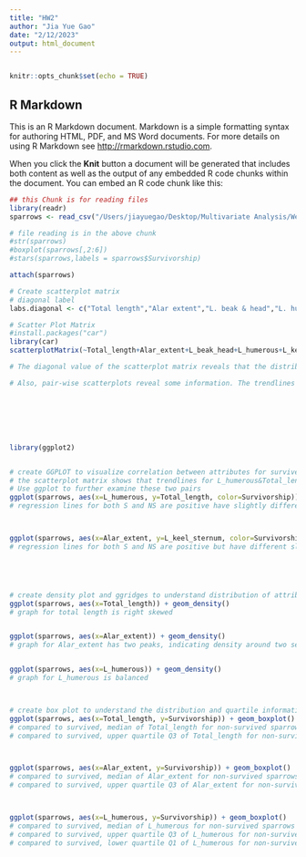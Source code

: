 ```yaml
---
title: "HW2"
author: "Jia Yue Gao"
date: "2/12/2023"
output: html_document
---
```


```r
```


```r
knitr::opts_chunk$set(echo = TRUE)
```

## R Markdown

This is an R Markdown document. Markdown is a simple formatting syntax for authoring HTML, PDF, and MS Word documents. For more details on using R Markdown see <http://rmarkdown.rstudio.com>.

When you click the **Knit** button a document will be generated that includes both content as well as the output of any embedded R code chunks within the document. You can embed an R code chunk like this:

```r
## this Chunk is for reading files
library(readr)
sparrows <- read_csv("/Users/jiayuegao/Desktop/Multivariate Analysis/Week 3 Sample Code/Bumpus_sparrows.csv")
```


```r
# file reading is in the above chunk
#str(sparrows)
#boxplot(sparrows[,2:6])
#stars(sparrows,labels = sparrows$Survivorship)

attach(sparrows)

# Create scatterplot matrix 
# diagonal label
labs.diagonal <- c("Total length","Alar extent","L. beak & head","L. humerous","L. keel & sternum")

# Scatter Plot Matrix
#install.packages("car")
library(car)
scatterplotMatrix(~Total_length+Alar_extent+L_beak_head+L_humerous+L_keel_sternum | Survivorship, data=sparrows, var.labels=labs.diagonal,cex.labels=0.7, diagonal="boxplot",smooth=FALSE,reg.line=FALSE,pch=c(1,16),col=rep("black",2), legend.plot=FALSE)

# The diagonal value of the scatterplot matrix reveals that the distribution of several attributes is different for survived and non-survived sparrows. The differences in graph shapes are particularly noticeable for total length and L_humerous, indicating that these two attributes may be helpful when determining the sparrow's survival rate.

# Also, pair-wise scatterplots reveal some information. The trendlines of survived and non-survived sparrows have different slopes for certain pairs of attributes. For example, the trend lines of survived and non-survived sparrows in the Alar-extent and L_Keel & Sternum graphs differ. This is also true for the Total_length and L_humerous and several other graphs, suggesting that the correlation between these attributes among survived and non-survived groups are different.







library(ggplot2)


# create GGPLOT to visualize correlation between attributes for survived and non-survived sparrows
# the scatterplot matrix shows that trendlines for L_humerous&Total_length and Alar_extent&L_keel_sternum differ.
# Use ggplot to further examine these two pairs
ggplot(sparrows, aes(x=L_humerous, y=Total_length, color=Survivorship)) + geom_point()+geom_smooth(method="lm")
# regression lines for both S and NS are positive have slightly different slopes



ggplot(sparrows, aes(x=Alar_extent, y=L_keel_sternum, color=Survivorship)) + geom_point()+geom_smooth(method="lm")
# regression lines for both S and NS are positive but have different slopes, indicating a difference in relationship between Alar_extent and L_keel_sternum for Survived and non-survived sparrows





# create density plot and ggridges to understand distribution of attributes. Works better than histogram as it shows a smooth curve
ggplot(sparrows, aes(x=Total_length)) + geom_density() 
# graph for total length is right skewed


ggplot(sparrows, aes(x=Alar_extent)) + geom_density() 
# graph for Alar_extent has two peaks, indicating density around two separate value ranges


ggplot(sparrows, aes(x=L_humerous)) + geom_density() 
# graph for L_humerous is balanced



# create box plot to understand the distribution and quartile information
ggplot(sparrows, aes(x=Total_length, y=Survivorship)) + geom_boxplot()
# compared to survived, median of Total_length for non-survived sparrows is greater 
# compared to survived, upper quartile Q3 of Total_length for non-survived sparrows is greater.



ggplot(sparrows, aes(x=Alar_extent, y=Survivorship)) + geom_boxplot()
# compared to survived, median of Alar_extent for non-survived sparrows is greater 
# compared to survived, upper quartile Q3 of Alar_extent for non-survived sparrows is similar.



ggplot(sparrows, aes(x=L_humerous, y=Survivorship)) + geom_boxplot()
# compared to survived, median of L_humerous for non-survived sparrows is similar. 
# compared to survived, upper quartile Q3 of L_humerous for non-survived sparrows is greater.
# compared to survived, lower quartile Q1 of L_humerous for non-survived sparrows is smaller.

```

